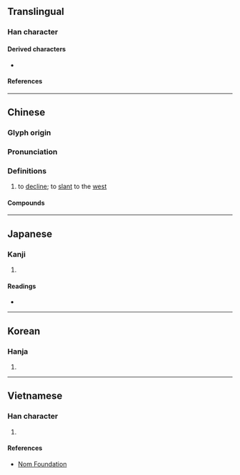 {{character info}}
==Translingual==

===Han character===
{{Han char|rn=72|rad=日|as=04|sn=8|four=60281|canj=AMO|ids=⿱日仄}}

====Derived characters====
* {{l|mul|[[𦝈]]}}

====References====
{{Han ref|kx=0490.350|dkj=13785|dj=0852.020|hdz=21489.030|uh=6603}}

----

==Chinese==
{{zh-forms|alt=𣅔,𣅳,昗,𣅛,𣅦}}

===Glyph origin===
{{Han etym}}

===Pronunciation===
{{zh-pron
|m=zè
|c=zak1
|mc=
|oc=y
|cat=
}}

===Definitions===
{{zh-hanzi}}

# {{lb|zh|literary|of the sun}} to [[decline]]; to [[slant]] to the [[west]]

====Compounds====
{{zh-der|日昃|昃食宵衣|日昃忘食|日中則昃|昏昃|昃晷}}

----

==Japanese==

===Kanji===
{{ja-kanji|grade=|rs=日04}}

# {{rfdef|ja|sort=日04}}

====Readings====
* {{ja-readings|on=[[そく]] (soku), [[しょく]] (shoku)|kun=[[かたむく]] (katamuku)}}

----

==Korean==

===Hanja===
{{ko-hanja|hangeul=치|eumhun=|rv=chi|mr=ch'i|y=chi}}

# {{rfdef|ko|sort=日04}}

----

==Vietnamese==

===Han character===
{{vi-readings|rs=日04|reading=chắc, trắc}}

# {{rfdef|vi|sort=日04}}

====References====
* [http://nomfoundation.org/common/nom_details.php?codepoint=6603 Nom Foundation]
